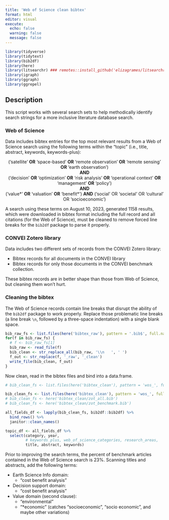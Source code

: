 ```yaml
---
title: 'Web of Science clean bibtex'
format: html
editor: visual
execute:
  echo: false
  warning: false
  message: false
---
```


```r
library(tidyverse)
library(tidytext)
library(bib2df)
library(here)
library(litsearchr) ### remotes::install_github('elizagrames/litsearchr', ref = 'main')
library(igraph)
library(ggraph)
library(ggrepel)
```

## Description

This script works with several search sets to help methodically identify search strings for a more inclusive literature database search.

### Web of Science

Data includes bibtex entries for the top most relevant results from a Web of Science search using the following terms within the "topic" (i.e., title, abstract, keywords, keywords-plus):

<center>('satellite' <b>OR</b> 'space-based' <b>OR</b> 'remote observation' <b>OR</b> 'remote sensing' <b>OR</b> 'earth observation') <br><b>AND</b><br> ('decision' <b>OR</b> 'optimization' <b>OR</b> 'risk analysis' <b>OR</b> 'operational context' <b>OR</b> 'management' <b>OR</b> 'policy') <br><b>AND</b><br> ('value\*' <b>OR</b> 'valuation' <b>OR</b> 'benefit\*') <b>AND</b> ('social' OR 'societal' OR 'cultural' OR 'socioeconomic')</center>

A search using these terms on August 10, 2023, generated 1158 results, which were downloaded in bibtex format including the full record and all citations (for the Web of Science), must be cleaned to remove forced line breaks for the `bib2df` package to parse it properly.

### CONVEI Zotero library

Data includes two different sets of records from the CONVEI Zotero library:

-   Bibtex records for all documents in the CONVEI library
-   Bibtex records for only those documents in the CONVEI benchmark collection.

These bibtex records are in better shape than those from Web of Science, but cleaning them won't hurt.

### Cleaning the bibtex

The Web of Science records contain line breaks that disrupt the ability of the `bib2df` package to work properly. Replace those problematic line breaks (a line break `\n`, followed by a three-space indentation) with a single blank space.

```r
bib_raw_fs <- list.files(here('bibtex_raw'), pattern = '.bib$', full.names = TRUE)
for(f in bib_raw_fs) {
  # f <- bib_raw_fs[1]
  bib_raw <- read_file(f)
  bib_clean <- str_replace_all(bib_raw, '\\n   ', ' ')
  f_out <- str_replace(f, '_raw', '_clean')
  write_file(bib_clean, f_out)
}
```

Now clean, read in the bibtex files and bind into a data.frame.

```r
# bib_clean_fs <- list.files(here('bibtex_clean'), pattern = 'wos_', full.names = TRUE)

bib_clean_fs <- list.files(here('bibtex_clean'), pattern = 'wos_', full.names = TRUE)
# bib_clean_fs <- here('bibtex_clean/zot_all.bib')
# bib_clean_fs <- here('bibtex_clean/zot_benchmark.bib')

all_fields_df <- lapply(bib_clean_fs, bib2df::bib2df) %>%
  bind_rows() %>%
  janitor::clean_names()

topic_df <- all_fields_df %>%
  select(category, year, 
         # keywords_plus, web_of_science_categories, research_areas,
         title, abstract, keywords)
```

Prior to improving the search terms, the percent of benchmark articles contained in the Web of Science search is 23%. Scanning titles and abstracts, add the following terms:

-   Earth Science Info domain:
    -   "cost benefit analysis"
-   Decision support domain:
    -   "cost benefit analysis"
-   Value domain (second clause):
    -   "environmental"
    -   "\*economic" (catches "socioeconomic", "socio economic", and maybe other variations)

